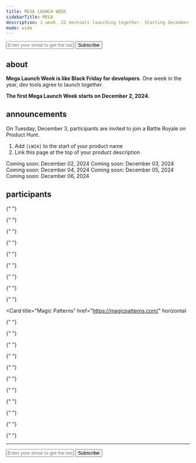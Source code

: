 ```yaml
---
title: MEGA LAUNCH WEEK
sidebarTitle: MEGA
description: 1 week. 22 devtools launching together. Starting December 2, 2024.
mode: wide
---
```


<form
  action="https://buttondown.com/api/emails/embed-subscribe/launchweek.dev"
  method="post"
  target="popupwindow"
  onsubmit="window.open('https://buttondown.com/launchweek.dev', 'popupwindow')"
  class="embeddable-buttondown-form"
>
  <input
    type="email"
    name="email"
    placeholder="Enter your email to get the latest updates"
    id="bd-email"
  />
  <input type="submit" value="Subscribe" />
</form>

## about

**Mega Launch Week is like Black Friday for developers.** One week in the year, dev tools agree to launch together.

**The first Mega Launch Week starts on December 2, 2024.**

<CardGroup cols={2}>
  <Card
    title="Watch on GitHub"
    icon="github"
    href="https://git.new/lw"
    horizontal
  ></Card>
  <Card
    title="Follow on X"
    icon="x-twitter"
    href="https://x.com/launchweekdev"
    horizontal
  ></Card>
</CardGroup>

## announcements

On Tuesday, December 3, participants are invited to join a Battle Royale on Product Hunt.

1. Add `[LW24]` to the start of your product name
2. Link this page at the top of your product description

<Tabs>
  <Tab title="Mon">
    <Card icon="calendar" horizontal>
      Coming soon: December 02, 2024
    </Card>
  </Tab>
  <Tab title="Tue">
    <Card icon="calendar" horizontal>
      Coming soon: December 03, 2024
    </Card>
  </Tab>
  <Tab title="Wed">
    <Card icon="calendar" horizontal>
      Coming soon: December 04, 2024
    </Card>
  </Tab>
  <Tab title="Thu">
    <Card icon="calendar" horizontal>
      Coming soon: December 05, 2024
    </Card>
  </Tab>
  <Tab title="Fri">
    <Card icon="calendar" horizontal>
      Coming soon: December 06, 2024
    </Card>
  </Tab>
</Tabs>

## participants

<CardGroup cols={4}>
  <Card title="Supabase" href="https://supabase.com" horizontal>
  </Card>

<Card title="Trigger.dev" href="https://trigger.dev/" horizontal></Card>

{" "}

<Card title="AirPinpoint" href="https://airpinpoint.com/" horizontal></Card>

{" "}

<Card title="Andi" href="https://andisearch.com/" horizontal></Card>

{" "}

<Card title="Beam.cloud" href="https://beam.cloud/" horizontal></Card>

{" "}

<Card title="Ellipsis" href="https://ellipsis.dev/" horizontal></Card>

{" "}

<Card title="Fiberplane" href="https://fiberplane.com/" horizontal></Card>

{" "}

<Card title="Jamsocket" href="https://jamsocket.com/" horizontal></Card>

{" "}

<Card title="KeyHippo" href="https://www.keyhippo.com/" horizontal></Card>

{" "}

<Card title="Laminar" href="https://www.lmnr.ai/" horizontal></Card>

{" "}

<Card
  title="Magic Patterns"
  href="https://magicpatterns.com/"
  horizontal
></Card>

{" "}

<Card title="OpenInt" href="https://openint.dev/" horizontal></Card>

{" "}

<Card title="Periskope" href="https://periskope.app/" horizontal></Card>

{" "}

<Card title="Propel" href="https://www.propeldata.com/" horizontal></Card>

{" "}

<Card title="PropelAuth" href="https://www.propelauth.com/" horizontal></Card>

{" "}

<Card title="Quivr" href="https://quivr.com/" horizontal></Card>

{" "}

<Card title="Stack Auth" href="https://stack-auth.com/" horizontal></Card>

{" "}

<Card title="Tempo Labs" href="https://tempolabs.ai/" horizontal></Card>

{" "}

<Card title="Outerbase" href="https://outerbase.com/" horizontal></Card>

{" "}

<Card title="Speakeasy" href="https://speakeasy.com/" horizontal></Card>

{" "}

<Card title="Pinecone" href="https://www.pinecone.io/" horizontal></Card>
  
{" "}

<Card title="Replexica" href="https://replexica.com/" horizontal></Card>

</CardGroup>

---

<form
  action="https://buttondown.com/api/emails/embed-subscribe/launchweek.dev"
  method="post"
  target="popupwindow"
  onsubmit="window.open('https://buttondown.com/launchweek.dev', 'popupwindow')"
  class="embeddable-buttondown-form"
>
  <input
    type="email"
    name="email"
    placeholder="Enter your email to get the latest updates"
    id="bd-email"
  />
  <input type="submit" value="Subscribe" />
</form>
